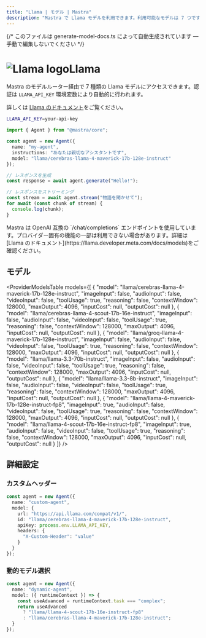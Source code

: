 ```yaml
---
title: "Llama | モデル | Mastra"
description: "Mastra で Llama モデルを利用できます。利用可能なモデルは 7 つです。"
---
```


{/* このファイルは generate-model-docs.ts によって自動生成されています — 手動で編集しないでください */}



# <img src="https://models.dev/logos/llama.svg" alt="Llama logo" className="inline w-8 h-8 mr-2 align-middle dark:invert dark:brightness-0 dark:contrast-200" />Llama

Mastra のモデルルーター経由で 7 種類の Llama モデルにアクセスできます。認証は `LLAMA_API_KEY` 環境変数により自動的に行われます。

詳しくは [Llama のドキュメント](https://llama.developer.meta.com/docs/models)をご覧ください。

```bash
LLAMA_API_KEY=your-api-key
```

```typescript
import { Agent } from "@mastra/core";

const agent = new Agent({
  name: "my-agent",
  instructions: "あなたは親切なアシスタントです",
  model: "llama/cerebras-llama-4-maverick-17b-128e-instruct"
});

// レスポンスを生成
const response = await agent.generate("Hello!");

// レスポンスをストリーミング
const stream = await agent.stream("物語を聞かせて");
for await (const chunk of stream) {
  console.log(chunk);
}
```

<Callout type="info">
  Mastra は OpenAI 互換の `/chat/completions` エンドポイントを使用しています。プロバイダー固有の機能の一部は利用できない場合があります。詳細は[Llama のドキュメント](https://llama.developer.meta.com/docs/models)をご確認ください。
</Callout>


## モデル

<ProviderModelsTable 
  models={[
  {
    "model": "llama/cerebras-llama-4-maverick-17b-128e-instruct",
    "imageInput": false,
    "audioInput": false,
    "videoInput": false,
    "toolUsage": true,
    "reasoning": false,
    "contextWindow": 128000,
    "maxOutput": 4096,
    "inputCost": null,
    "outputCost": null
  },
  {
    "model": "llama/cerebras-llama-4-scout-17b-16e-instruct",
    "imageInput": false,
    "audioInput": false,
    "videoInput": false,
    "toolUsage": true,
    "reasoning": false,
    "contextWindow": 128000,
    "maxOutput": 4096,
    "inputCost": null,
    "outputCost": null
  },
  {
    "model": "llama/groq-llama-4-maverick-17b-128e-instruct",
    "imageInput": false,
    "audioInput": false,
    "videoInput": false,
    "toolUsage": true,
    "reasoning": false,
    "contextWindow": 128000,
    "maxOutput": 4096,
    "inputCost": null,
    "outputCost": null
  },
  {
    "model": "llama/llama-3.3-70b-instruct",
    "imageInput": false,
    "audioInput": false,
    "videoInput": false,
    "toolUsage": true,
    "reasoning": false,
    "contextWindow": 128000,
    "maxOutput": 4096,
    "inputCost": null,
    "outputCost": null
  },
  {
    "model": "llama/llama-3.3-8b-instruct",
    "imageInput": false,
    "audioInput": false,
    "videoInput": false,
    "toolUsage": true,
    "reasoning": false,
    "contextWindow": 128000,
    "maxOutput": 4096,
    "inputCost": null,
    "outputCost": null
  },
  {
    "model": "llama/llama-4-maverick-17b-128e-instruct-fp8",
    "imageInput": true,
    "audioInput": false,
    "videoInput": false,
    "toolUsage": true,
    "reasoning": false,
    "contextWindow": 128000,
    "maxOutput": 4096,
    "inputCost": null,
    "outputCost": null
  },
  {
    "model": "llama/llama-4-scout-17b-16e-instruct-fp8",
    "imageInput": true,
    "audioInput": false,
    "videoInput": false,
    "toolUsage": true,
    "reasoning": false,
    "contextWindow": 128000,
    "maxOutput": 4096,
    "inputCost": null,
    "outputCost": null
  }
]}
/>

## 詳細設定

### カスタムヘッダー

```typescript
const agent = new Agent({
  name: "custom-agent",
  model: {
    url: "https://api.llama.com/compat/v1/",
    id: "llama/cerebras-llama-4-maverick-17b-128e-instruct",
    apiKey: process.env.LLAMA_API_KEY,
    headers: {
      "X-Custom-Header": "value"
    }
  }
});
```


### 動的モデル選択

```typescript
const agent = new Agent({
  name: "dynamic-agent",
  model: ({ runtimeContext }) => {
    const useAdvanced = runtimeContext.task === "complex";
    return useAdvanced 
      ? "llama/llama-4-scout-17b-16e-instruct-fp8"
      : "llama/cerebras-llama-4-maverick-17b-128e-instruct";
  }
});
```
